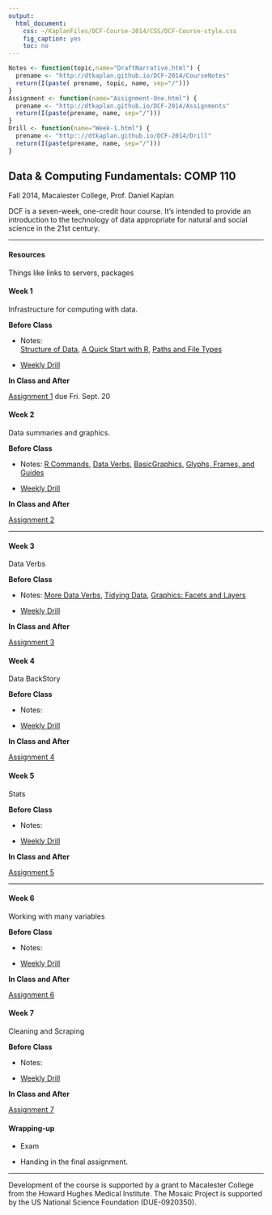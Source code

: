 ```yaml
---
output:
  html_document:
    css: ~/KaplanFiles/DCF-Course-2014/CSS/DCF-Course-style.css
    fig_caption: yes
    toc: no
---
```


<link rel="stylesheet" href="http://maxcdn.bootstrapcdn.com/bootstrap/3.2.0/css/bootstrap.min.css">
<link rel="stylesheet" href="http://maxcdn.bootstrapcdn.com/bootstrap/3.2.0/css/bootstrap-theme.min.css">
<script src="http://ajax.googleapis.com/ajax/libs/jquery/1.11.1/jquery.min.js"></script>
<script src="http://maxcdn.bootstrapcdn.com/bootstrap/3.2.0/js/bootstrap.min.js"></script>

```r
Notes <- function(topic,name="DraftNarrative.html") {
  prename <- "http://dtkaplan.github.io/DCF-2014/CourseNotes"
  return(I(paste( prename, topic, name, sep="/")))
} 
Assignment <- function(name="Assignment-One.html") {
  prename <- "http://dtkaplan.github.io/DCF-2014/Assignments"
  return(I(paste(prename, name, sep="/")))
}
Drill <- function(name="Week-1.html") {
  prename <- "http:://dtkaplan.github.io/DCF-2014/Drill"
  return(I(paste(prename, name, sep="/")))
}
````

<h2>Data & Computing Fundamentals: COMP 110</h2> 

<div class="subtitle">Fall 2014, Macalester College, Prof. Daniel Kaplan</div>

DCF is a seven-week, one-credit hour course.  It's intended to provide an introduction to the technology of data appropriate for natural and social science in the 21st century. 

<hr class="syllabus">

<div class="container">
 <div class="row">
  <div class="col-sm-6 col-md-4 col-lg-3">
  <h4>Resources</h4>
  
  Things like links to servers, packages
  </div>
  <div class="col-sm-6 col-md-4 col-lg-3">
<h4 title="Wed. 11 Sept." class="this-week">Week 1</h4> 

Infrastructure for computing with data.

**Before Class**   

* Notes:    
    [Structure of Data](`r Notes("DataOrganization")`),
    [A Quick Start with R](`r Notes("Rbasics","Rbasics.html")`),
    [Paths and File Types](`r Notes("DataOrganization", "FileTypes.html")`)

* [Weekly Drill](`r Drill("Week-1.html")`)
  
**In Class and After**    
  
[Assignment 1](`r Assignment("Assignment-One")`) due Fri. Sept. 20
  </div>
  <div class="clearfix visible-sm-block"></div>
   <div class="col-sm-6 col-md-4 col-lg-3">
   <h4 title="Wed. 18 Sept.">Week 2</h4>
Data summaries and graphics.
   
**Before Class**   

* Notes: 
    [R Commands](`r Notes("Rbasics")`), 
    [Data Verbs](`r Notes("BasicDataCommands")`),
    [BasicGraphics](`r Notes("GraphicsConstructDeconstruct")`),
    [Glyphs, Frames, and Guides](`r Notes("GraphicsConstructDeconstruct","Glyphs.html")`)  

* [Weekly Drill](`r Drill("Week-2.html")`)
  
**In Class and After**    
  
[Assignment 2](`r Assignment("Assignment-Two")`) 

   </div>
   <div class="clearfix visible-md-block"></div>

<hr class="syllabus">

   <div class="col-sm-6 col-md-4 col-lg-3">
   <h4>Week 3</h4>

Data Verbs  

**Before Class**   

* Notes: 
    [More Data Verbs](`r Notes("BasicDataCommands","MoreDataVerbs.html")`),
    [Tidying Data](TBA),
    [Graphics: Facets and Layers](TBA)  

* [Weekly Drill](`r Drill("Week-3.html")`)
  
**In Class and After**    
  
[Assignment 3](`r Assignment("Assignment-Three")`) 

   </div>
   <div class="clearfix visible-sm-block"></div>
   <div class="clearfix visible-lg-block"></div>
   <div class="col-sm-6 col-md-4 col-lg-3">
   <h4>Week 4</h4>
Data BackStory

**Before Class**   

* Notes:  

* [Weekly Drill](`r Drill("Week-4.html")`)
  
**In Class and After**    
  
[Assignment 4](`r Assignment("Assignment-Four")`) 

   </div>
   <div class="col-sm-6 col-md-4 col-lg-3">
   <h4>Week 5</h4>
   
Stats

   
**Before Class**   

* Notes: 
 

* [Weekly Drill](`r Drill("Week-5.html")`)
  
**In Class and After**    
  
[Assignment 5](`r Assignment("Assignment-Five")`) 

 
   </div>
<hr class="syllabus">

   <div class="clearfix visible-sm-block"></div>
   <div class="clearfix visible-md-block"></div>

   <div class="col-sm-6 col-md-4 col-lg-3">
   <h4>Week 6</h4>

Working with many variables
   
**Before Class**   

* Notes: 
 

* [Weekly Drill](`r Drill("Week-6.html")`)
  
**In Class and After**    
  
[Assignment 6](`r Assignment("Assignment-Six")`) 

   </div>
   <div class="col-sm-6 col-md-4 col-lg-3">
   <h4>Week 7</h4>
Cleaning and Scraping

**Before Class**   

* Notes: 
 

* [Weekly Drill](`r Drill("Week-7.html")`)
  
**In Class and After**    
  
[Assignment 7](`r Assignment("Assignment-Seven")`)  
   
   </div>
   <div class="clearfix visible-sm-block"></div>
   <div class="clearfix visible-lg-block"></div>
   <div class="col-sm-6 col-md-4 col-lg-3">
   <h4>Wrapping-up</h4>

* Exam
* Handing in the final assignment.

   </div>
   <div class="clearfix visible-md-block"></div>
  </div>
 </div>

<hr class="syllabus">

Development of the course is supported by a grant to Macalester College from the Howard Hughes Medical Institute.  The Mosaic Project is supported by the US National Science Foundation (DUE-0920350).



